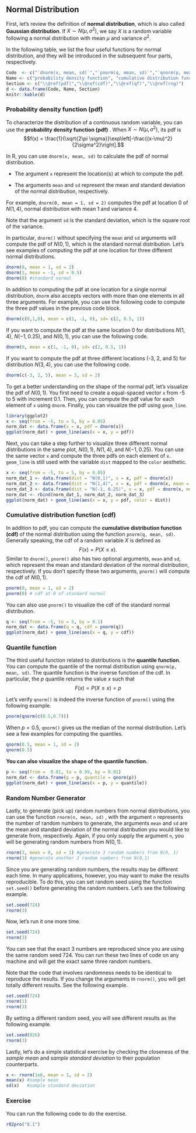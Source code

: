 ## Normal Distribution  {#normal-distribution}

First, let's review the definition of **normal distribution**, which is also called **Gaussian distribution**. If $X\sim N(\mu, \sigma^2)$, we say $X$ is a random variable following a normal distribution with mean $\mu$ and variance $\sigma^2$. 

In the following table, we list the four useful functions for normal distribution, and they will be introduced in the subsequent four parts, respectively.

```r
Code  <- c("`dnorm(x, mean, sd)`","`pnorm(q, mean, sd)`","`qnorm(p, mean, sd)`","`rnorm(n, mean, sd)`")
Name <- c("probability density function", "cumulative distribution function", "quantile function", "random number generator")
Section <- c("\\@ref(pdf)","\\@ref(cdf)","\\@ref(qf)","\\@ref(rng)")
d <- data.frame(Code, Name, Section)
knitr::kable(d)
```




### Probability density function (pdf) {#pdf}

To characterize the distribution of a continuous random variable, you can use the **probability density function (pdf)** . When $X\sim N(\mu,\sigma^2)$, its pdf is
$$f(x) = \frac{1}{\sqrt{2\pi \sigma}}\exp\left[-\frac{(x-\mu)^2}{2\sigma^2}\right].$$

In R, you can use `dnorm(x, mean, sd)` to calculate the pdf of normal distribution. 

- The argument `x` represent the location(s) at which to compute the pdf. 

- The arguments `mean` and `sd` represent the mean and standard deviation of the normal distribution, respectively. 


For example, `dnorm(0, mean = 1, sd = 2)` computes the pdf at location 0 of $N(1, 4)$, normal distribution with mean 1 and variance 4. 

::: {.infobox .caution data-latex="{caution}"}
Note that the argument `sd` is the standard deviation, which is the square root of the variance. 
::: 

In particular, `dnorm()` without specifying the `mean` and `sd` arguments will compute the pdf of $N(0,1)$, which is the standard normal distribution. Let's see  examples of computing the pdf at one location for three different normal distributions.

```r
dnorm(0, mean = 1, sd = 2)
dnorm(1, mean = -1, sd = 0.5)
dnorm(0) #standard normal
```

In addition to computing the pdf at one location for a single normal distribution, `dnorm` also accepts vectors with more than one elements in all three arguments. For example, you can use the following code to compute the three pdf values in the previous code block.
```r
dnorm(c(0,1,0), mean = c(1, -1, 0), sd= c(2, 0.5, 1))
```

If you want to compute the pdf at the same location 0 for distributions $N(1,4)$, $N(-1, 0.25)$, and $N(0, 1)$, you can use the following code. 
```r
dnorm(0, mean = c(1, -1, 0), sd= c(2, 0.5, 1))
```

If you want to compute the pdf at three different locations (-3, 2, and 5) for distribution $N(3, 4)$, you can use the following code. 

```r
dnorm(c(-3, 2, 5), mean = 3, sd = 2)
```


To get a better understanding on the shape of the normal pdf, let's visualize the pdf of $N(0,1)$. You first need to create a equal-spaced vector `x` from -5 to 5 with increment 0.1. Then, you can compute the pdf value for each element of `x` using `dnorm`. Finally, you can visualize the pdf using `geom_line`.

```r
library(ggplot2)
x <- seq(from = -5, to = 5, by = 0.05)
norm_dat <- data.frame(x = x, pdf = dnorm(x))
ggplot(norm_dat) + geom_line(aes(x = x, y = pdf))
```

Next, you can take a step further to visualize three different normal distributions in the same plot, $N(0,1)$, $N(1,4)$, and $N(-1, 0.25)$. You can use the same vector `x` and compute the three pdfs on each element of `x`. `geom_line` is still used with the variable `dist` mapped to the `color` aesthetic. 

```r
x <- seq(from = -5, to = 5, by = 0.05)
norm_dat_1 <- data.frame(dist = "N(0,1)", x = x, pdf = dnorm(x))
norm_dat_2 <- data.frame(dist = "N(1,4)", x = x, pdf = dnorm(x, mean = 1, sd = 2))
norm_dat_3 <- data.frame(dist = "N(-1, 0.25)", x = x, pdf = dnorm(x, mean = -1, sd = 0.5))
norm_dat <- rbind(norm_dat_1, norm_dat_2, norm_dat_3)
ggplot(norm_dat) + geom_line(aes(x = x, y = pdf, color = dist))
```

### Cumulative distribution function (cdf) {#cdf}

In addition to pdf, you can compute the **cumulative distribution function (cdf)** of the normal distribution using the function `pnorm(q, mean, sd)`. Generally speaking, the cdf of a random variable $X$ is defined as 
$$F(x) = P(X\leq x).$$ Similar to `dnorm()`,  `pnorm()` also has two optional arguments, `mean` and `sd`, which represent the mean and standard deviation of the normal distribution, respectively. If you don't specify these two arguments, `pnorm()` will compute the cdf of $N(0,1)$. 
```r
pnorm(0, mean = 1, sd = 2)
pnorm(0) # cdf at 0 of standard normal
```

You can also use `pnorm()` to visualize the cdf of the standard normal distribution.

```r
q <- seq(from = -5, to = 5, by = 0.1)
norm_dat <- data.frame(q = q, cdf = pnorm(q))
ggplot(norm_dat) + geom_line(aes(x = q, y = cdf))
```

### Quantile function  {#qf}

The third useful function related to distributions is the **quantile function**. You can compute the quantile of the normal distribution using `qnorm(p, mean, sd)`. The quantile function is the inverse function of the cdf. In particular, the $p$ quantile returns the value $x$ such that
$$F(x) = P(X\leq x) =  p$$ 

Let's verify `qnorm()` is indeed the inverse function of `pnorm()` using the following example. 

```r
pnorm(qnorm(c(0.5,0.7)))
```


When $p=0.5$, `qnorm()` gives us the median of the normal distribution. 
Let's see a few examples for computing the quantiles. 
```r
qnorm(0.5, mean = 1, sd = 2)
qnorm(0.5)
```



**You can also visualize the shape of the quantile function.**

```r
p <- seq(from =  0.01, to = 0.99, by = 0.01)
norm_dat <- data.frame(p = p, quantile = qnorm(p))
ggplot(norm_dat) + geom_line(aes(x = p, y = quantile))
```



### Random Number Generator  {#rng}

Lastly, to generate (pick up) random numbers from normal distributions, you can use the function `rnorm(n, mean, sd)` , with the argument `n` represents the number of random numbers to generate, the arguments `mean` and `sd` are the mean and standard deviation of the normal distribution you would like to generate from, respectively. Again, if you only supply the argument `n`, you will be generating random numbers from $N(0,1)$. 

```r
rnorm(3, mean = 0, sd = 1) #generate 3 random numbers from N(0, 1)
rnorm(3) #generate another 3 random numbers from N(0,1)
```

Since you are generating random numbers, the results may be different each time. In many applications, however, you may want to make the results reproducible. To do this, you can set random seed using the function `set.seed()` before generating the random numbers. Let's see the following example.

```r
set.seed(724)
rnorm(3) 
```

Now, let's run it one more time. 

```r
set.seed(724)
rnorm(3) 
```

You can see that the exact 3 numbers are reproduced since you are using the same random seed 724. You can run these two lines of code on any machine and will get the exact same three random numbers. 

::: {.infobox .caution data-latex="{caution}"}
Note that the code that involves randomness needs to be identical to reproduce the results. If you change the arguments in `rnorm()`, you will get totally different results. See the following example. 
::: 

```r
set.seed(724)
rnorm(1)
rnorm(3) 
```

By setting a different random seed, you will see different results as the following example.

```r
set.seed(826)
rnorm(3) 
```


Lastly, let's do a simple statistical exercise by checking the closeness of the *sample mean* and *sample standard deviation* to their population counterparts. 

```r
x <- rnorm(1e6, mean = 1, sd = 2)
mean(x) #sample mean
sd(x)   #sample standard deviation
```

### Exercise

You can run the following code to do the exercise. 
```r
r02pro("8.1")
```

